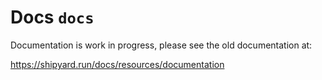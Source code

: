 # Docs `docs`

<Intro>
Documentation is work in progress, please see the old documentation at:

https://shipyard.run/docs/resources/documentation
</Intro>